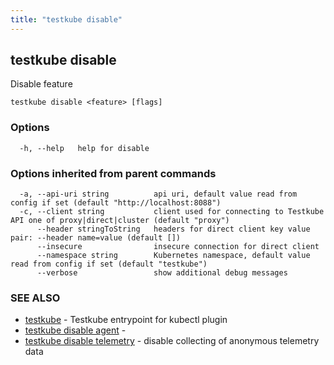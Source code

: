 ```yaml
---
title: "testkube disable"
---
```

<head>
  <meta name="docsearch:indexPrefix" content="reference-doc" />
</head>

## testkube disable

Disable feature

```
testkube disable <feature> [flags]
```

### Options

```
  -h, --help   help for disable
```

### Options inherited from parent commands

```
  -a, --api-uri string          api uri, default value read from config if set (default "http://localhost:8088")
  -c, --client string           client used for connecting to Testkube API one of proxy|direct|cluster (default "proxy")
      --header stringToString   headers for direct client key value pair: --header name=value (default [])
      --insecure                insecure connection for direct client
      --namespace string        Kubernetes namespace, default value read from config if set (default "testkube")
      --verbose                 show additional debug messages
```

### SEE ALSO

* [testkube](testkube.mdx)	 - Testkube entrypoint for kubectl plugin
* [testkube disable agent](testkube-disable-agent.mdx)	 - 
* [testkube disable telemetry](testkube-disable-telemetry.mdx)	 - disable collecting of anonymous telemetry data

